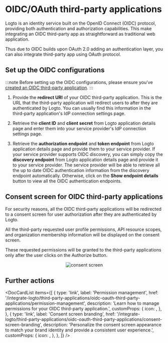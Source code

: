

# OIDC/OAuth third-party applications

Logto is an identity service built on the OpenID Connect (OIDC) protocol, providing both authentication and authorization capabilities. This make integrating an OIDC third-party app as straightforward as traditional web application.

Thus due to OIDC builds upon OAuth 2.0 adding an authentication layer, you can also integrate third-party app using OAuth protocol.

## Set up the OIDC configurations

:::note
Before setting up the OIDC configurations, please ensure you've [created an OIDC third-party application](/integrate-logto/third-party-applications/#create-an-third-party-application-in-logto).
:::

1. Provide the **redirect URI** of your OIDC third-party application. This is the URL that the third-party application will redirect users to after they are authenticated by Logto.
   You can usually find this information in the third-party application's IdP connection settings page.

2. Retrieve the **client ID** and **client secret** from Logto application details page and enter them into your service provider's IdP connection settings page.

3. Retrieve the **authorization endpoint** and **token endpoint** from Logto application details page and provide them to your service provider.
   If your service provider supports OIDC discovery, you can simply copy the **discovery endpoint** from Logto application details page and provide it to your service provider. The service provider will be able to retrieve all the up to date OIDC authentication information from the discovery endpoint automatically.
   Otherwise, click on the **Show endpoint details** button to view all the OIDC authentication endpoints.

## Consent screen for OIDC third-party applications

For security reasons, all the OIDC third-party applications will be redirected to a consent screen for user authorization after they are authenticated by Logto.

All the third-party requested user profile permissions, API resource scopes, and organization membership information will be displayed on the consent screen.

These requested permissions will be granted to the third-party applications only after the user clicks on the Authorize button.

<center>
  <img src={ConsentScreen} alt="consent screen" width={500} />
</center>

## Further actions

<DocCardList
  items={[
    {
      type: 'link',
      label: 'Permission management',
      href: '/integrate-logto/third-party-applications/oidc-oauth-third-party-applications/permission-management',
      description: 'Learn how to manage permissions for your OIDC third-party application.',
      customProps: {
        icon: <AuthorizationIcon width={20} height={20} />,
      },
    },
    {
      type: 'link',
      label: 'Consent screen branding',
      href: '/integrate-logto/third-party-applications/oidc-oauth-third-party-applications/consent-screen-branding',
      description:
        'Personalize the consent screen appearance to match your brand identity and provide a consistent user experience.',
      customProps: {
        icon: <CustomizationIcon width={20} height={20} />,
      },
    },
  ]}
/>
